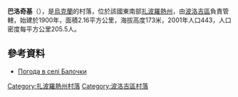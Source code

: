 {{expand|time=2016-11-19T16:14:19+00:00}}
{{coord|47|29|1|N|36|27|20|E|scale:100000|display=title}}

'''巴洛奇基'''（{{lang-uk|Балочки}}），是[[烏克蘭|烏克蘭]]的村落，位於該國東南部[[扎波羅熱州|扎波羅熱州]]，由[[波洛吉區|波洛吉區]]負責管轄，始建於1900年，面積2.16平方公里，海拔高度173米，2001年人口443，人口密度每平方公里205.5人。

==參考資料==
* [http://weather.in.ua/ua/zaporozhskaja/614 Погода в селі Балочки] {{Wayback|url=http://weather.in.ua/ua/zaporozhskaja/614 |date=20111220152422 }}

[[Category:扎波羅熱州村落|Category:扎波羅熱州村落]]
[[Category:波洛吉區村落|Category:波洛吉區村落]]


{{Zaporizhia-geo-stub}}